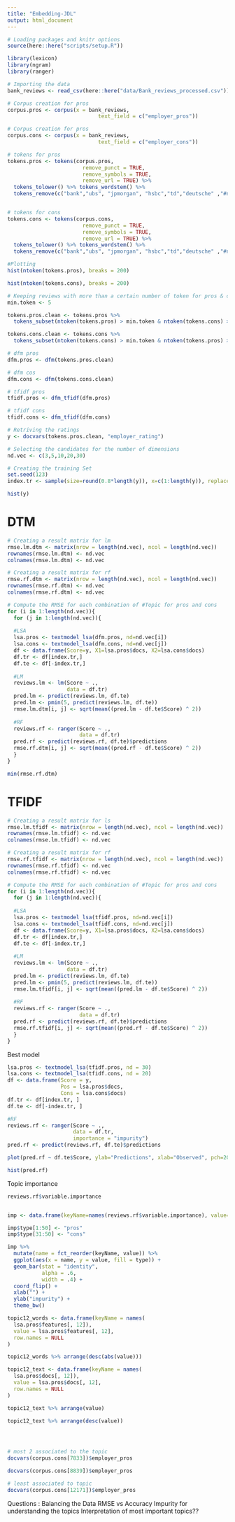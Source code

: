 ```yaml
---
title: "Embedding-JDL"
output: html_document
---
```



```r
# Loading packages and knitr options
source(here::here("scripts/setup.R"))

library(lexicon)
library(ngram)
library(ranger)
```


```r
# Importing the data
bank_reviews <- read_csv(here::here("data/Bank_reviews_processed.csv"))

# Corpus creation for pros
corpus.pros <- corpus(x = bank_reviews,
                             text_field = c("employer_pros"))

# Corpus creation for pros
corpus.cons <- corpus(x = bank_reviews,
                             text_field = c("employer_cons"))
```

```r
# tokens for pros
tokens.pros <- tokens(corpus.pros, 
                        remove_punct = TRUE, 
                        remove_symbols = TRUE, 
                        remove_url = TRUE) %>% 
  tokens_tolower() %>% tokens_wordstem() %>%
  tokens_remove(c("bank","ubs", "jpmorgan", "hsbc","td","deutsche" ,"#name", "good", "great", stopwords("english")))


# tokens for cons
tokens.cons <- tokens(corpus.cons, 
                        remove_punct = TRUE, 
                        remove_symbols = TRUE, 
                        remove_url = TRUE) %>% 
  tokens_tolower() %>% tokens_wordstem() %>%
  tokens_remove(c("bank","ubs", "jpmorgan", "hsbc","td","deutsche" ,"#name", "good", "great", stopwords("english")))
```


```r
#Plotting
hist(ntoken(tokens.pros), breaks = 200)

hist(ntoken(tokens.cons), breaks = 200)
```


```r
# Keeping reviews with more than a certain number of token for pros & cons
min.token <- 5

tokens.pros.clean <- tokens.pros %>%
  tokens_subset(ntoken(tokens.pros) > min.token & ntoken(tokens.cons) > min.token)

tokens.cons.clean <- tokens.cons %>%
  tokens_subset(ntoken(tokens.cons) > min.token & ntoken(tokens.pros) > min.token)
```


```r
# dfm pros
dfm.pros <- dfm(tokens.pros.clean)

# dfm cos
dfm.cons <- dfm(tokens.cons.clean)

# tfidf pros
tfidf.pros <- dfm_tfidf(dfm.pros)

# tfidf cons
tfidf.cons <- dfm_tfidf(dfm.cons)
```


```r
# Retriving the ratings
y <- docvars(tokens.pros.clean, "employer_rating")

# Selecting the candidates for the number of dimensions
nd.vec <- c(3,5,10,20,30)

# Creating the training Set
set.seed(123)
index.tr <- sample(size=round(0.8*length(y)), x=c(1:length(y)), replace=FALSE)
```


```r
hist(y)
```


# DTM
```r
# Creating a result matrix for lm
rmse.lm.dtm <- matrix(nrow = length(nd.vec), ncol = length(nd.vec))
rownames(rmse.lm.dtm) <- nd.vec
colnames(rmse.lm.dtm) <- nd.vec

# Creating a result matrix for rf
rmse.rf.dtm <- matrix(nrow = length(nd.vec), ncol = length(nd.vec))
rownames(rmse.rf.dtm) <- nd.vec
colnames(rmse.rf.dtm) <- nd.vec

# Compute the RMSE for each combination of #Topic for pros and cons
for (i in 1:length(nd.vec)){
  for (j in 1:length(nd.vec)){
  
  #LSA
  lsa.pros <- textmodel_lsa(dfm.pros, nd=nd.vec[i])
  lsa.cons <- textmodel_lsa(dfm.cons, nd=nd.vec[j])
  df <- data.frame(Score=y, X1=lsa.pros$docs, X2=lsa.cons$docs)
  df.tr <- df[index.tr,]
  df.te <- df[-index.tr,]
  
  #LM
  reviews.lm <- lm(Score ~ .,
                   data = df.tr)
  pred.lm <- predict(reviews.lm, df.te)
  pred.lm <- pmin(5, predict(reviews.lm, df.te))
  rmse.lm.dtm[i, j] <- sqrt(mean((pred.lm - df.te$Score) ^ 2)) 
  
  #RF
  reviews.rf <- ranger(Score ~ .,
                       data = df.tr)
  pred.rf <- predict(reviews.rf, df.te)$predictions
  rmse.rf.dtm[i, j] <- sqrt(mean((pred.rf - df.te$Score) ^ 2))
  }
}

min(rmse.rf.dtm)
```

# TFIDF

```r
# Creating a result matrix for ls
rmse.lm.tfidf <- matrix(nrow = length(nd.vec), ncol = length(nd.vec))
rownames(rmse.lm.tfidf) <- nd.vec
colnames(rmse.lm.tfidf) <- nd.vec

# Creating a result matrix for rf
rmse.rf.tfidf <- matrix(nrow = length(nd.vec), ncol = length(nd.vec))
rownames(rmse.rf.tfidf) <- nd.vec
colnames(rmse.rf.tfidf) <- nd.vec

# Compute the RMSE for each combination of #Topic for pros and cons
for (i in 1:length(nd.vec)){
  for (j in 1:length(nd.vec)){
  
  #LSA
  lsa.pros <- textmodel_lsa(tfidf.pros, nd=nd.vec[i])
  lsa.cons <- textmodel_lsa(tfidf.cons, nd=nd.vec[j])
  df <- data.frame(Score=y, X1=lsa.pros$docs, X2=lsa.cons$docs)
  df.tr <- df[index.tr,]
  df.te <- df[-index.tr,]
  
  #LM
  reviews.lm <- lm(Score ~ .,
                   data = df.tr)
  pred.lm <- predict(reviews.lm, df.te)
  pred.lm <- pmin(5, predict(reviews.lm, df.te))
  rmse.lm.tfidf[i, j] <- sqrt(mean((pred.lm - df.te$Score) ^ 2)) 
  
  #RF
  reviews.rf <- ranger(Score ~ .,
                       data = df.tr)
  pred.rf <- predict(reviews.rf, df.te)$predictions
  rmse.rf.tfidf[i, j] <- sqrt(mean((pred.rf - df.te$Score) ^ 2))
  }
}
```

Best model 
```r
lsa.pros <- textmodel_lsa(tfidf.pros, nd = 30)
lsa.cons <- textmodel_lsa(tfidf.cons, nd = 20)
df <- data.frame(Score = y,
                 Pos = lsa.pros$docs,
                 Cons = lsa.cons$docs)
df.tr <- df[index.tr, ]
df.te <- df[-index.tr, ]

#RF
reviews.rf <- ranger(Score ~ .,
                     data = df.tr,
                     importance = "impurity")
pred.rf <- predict(reviews.rf, df.te)$predictions
```

```r
plot(pred.rf ~ df.te$Score, ylab="Predictions", xlab="Observed", pch=20)
```

```r
hist(pred.rf)
```

Topic importance

```r
reviews.rf$variable.importance


imp <- data.frame(keyName=names(reviews.rf$variable.importance), value=reviews.rf$variable.importance, row.names=NULL)

imp$type[1:50] <- "pros"
imp$type[31:50] <- "cons"
```


```r
imp %>%
  mutate(name = fct_reorder(keyName, value)) %>%
  ggplot(aes(x = name, y = value, fill = type)) +
  geom_bar(stat = "identity",
           alpha = .6,
           width = .4) +
  coord_flip() +
  xlab("") +
  ylab("impurity") +
  theme_bw()
```

```r
topic12_words <- data.frame(keyName = names(
  lsa.pros$features[, 12]),
  value = lsa.pros$features[, 12],
  row.names = NULL
)

topic12_words %>% arrange(desc(abs(value)))

```


```r
topic12_text <- data.frame(keyName = names(
  lsa.pros$docs[, 12]),
  value = lsa.pros$docs[, 12],
  row.names = NULL
)

topic12_text %>% arrange(value)

topic12_text %>% arrange(desc(value))




# most 2 associated to the topic
docvars(corpus.cons[7833])$employer_pros

docvars(corpus.cons[8839])$employer_pros

# least associated to topic
docvars(corpus.cons[12171])$employer_pros
```

Questions :
Balancing the Data
RMSE vs Accuracy
Impurity for understanding the topics
Interpretation of most important topics??


